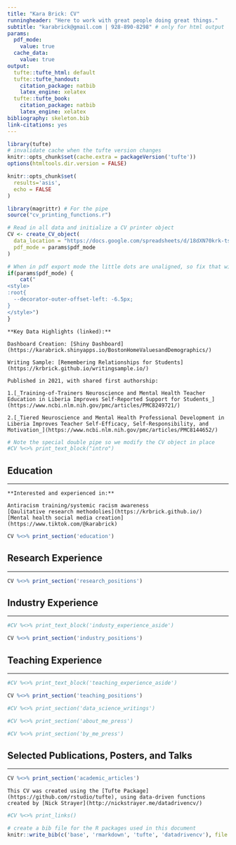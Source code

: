 ```yaml
---
title: "Kara Brick: CV"
runningheader: "Here to work with great people doing great things."
subtitle: "karabrick@gmail.com | 928-890-8298" # only for html output
params:
  pdf_mode:
    value: true
  cache_data:
    value: true
output:
  tufte::tufte_html: default
  tufte::tufte_handout:
    citation_package: natbib
    latex_engine: xelatex
  tufte::tufte_book:
    citation_package: natbib
    latex_engine: xelatex
bibliography: skeleton.bib
link-citations: yes
---
```


```r
library(tufte)
# invalidate cache when the tufte version changes
knitr::opts_chunk$set(cache.extra = packageVersion('tufte'))
options(htmltools.dir.version = FALSE)
```

```r
knitr::opts_chunk$set(
  results='asis', 
  echo = FALSE
)

library(magrittr) # For the pipe
source("cv_printing_functions.r")

# Read in all data and initialize a CV printer object
CV <- create_CV_object(
  data_location = "https://docs.google.com/spreadsheets/d/18dXN70krk-tsSFAqnhOFa-Q-03kYBT_8Nie8vJzFsig/edit#gid=917338460",  
  pdf_mode = params$pdf_mode
)

```


```r
# When in pdf export mode the little dots are unaligned, so fix that with some conditional CSS.
if(params$pdf_mode) {
    cat("
<style>
:root{
  --decorator-outer-offset-left: -6.5px;
}
</style>")
}
```


```marginfigure
**Key Data Highlights (linked):**
```

```marginfigure
Dashboard Creation: [Shiny Dashboard](https://karabrick.shinyapps.io/BostonHomeValuesandDemographics/)
```

```marginfigure
Writing Sample: [Remembering Relationships for Students](https://krbrick.github.io/writingsample.io/)
```

```marginfigure
Published in 2021, with shared first authorship:  
```

```marginfigure
1.[_Training-of-Trainers Neuroscience and Mental Health Teacher Education in Liberia Improves Self-Reported Support for Students_](https://www.ncbi.nlm.nih.gov/pmc/articles/PMC8249721/)    
```

```marginfigure
2.[_Tiered Neuroscience and Mental Health Professional Development in Liberia Improves Teacher Self-Efficacy, Self-Responsibility, and Motivation_](https://www.ncbi.nlm.nih.gov/pmc/articles/PMC8144652/)
```


```r
# Note the special double pipe so we modify the CV object in place
#CV %<>% print_text_block("intro") 
```


Education {data-icon=graduation-cap data-concise=true}
--------------------------------------------------------------------------------
--------------------------------------------------------------------------------

```marginfigure
**Interested and experienced in:**   
```

```marginfigure
Antiracism training/systemic racism awareness 
[Qaulitative research methodolies](https://krbrick.github.io/)  
[Mental health social media creation](https://www.tiktok.com/@karabrick)
```

```r
CV %<>% print_section('education')
```



Research Experience {data-icon=laptop}
--------------------------------------------------------------------------------
--------------------------------------------------------------------------------

```r
CV %<>% print_section('research_positions')
```



Industry Experience {data-icon=suitcase}
--------------------------------------------------------------------------------
--------------------------------------------------------------------------------

```r
#CV %<>% print_text_block('industy_experience_aside')
```

```r
CV %<>% print_section('industry_positions')
```


Teaching Experience {data-icon=chalkboard-teacher}
--------------------------------------------------------------------------------
--------------------------------------------------------------------------------


```r
#CV %<>% print_text_block('teaching_experience_aside')
```

```r
CV %<>% print_section('teaching_positions')
```



```r
#CV %<>% print_section('data_science_writings')
```


```r
#CV %<>% print_section('about_me_press')
```


```r
#CV %<>% print_section('by_me_press')
```


Selected Publications, Posters, and Talks {data-icon=book}
--------------------------------------------------------------------------------
--------------------------------------------------------------------------------


```r
CV %<>% print_section('academic_articles')
```

```marginfigure
This CV was created using the [Tufte Package](https://github.com/rstudio/tufte), using data-driven functions created by [Nick Strayer](http://nickstrayer.me/datadrivencv/)
```

```r
#CV %<>% print_links()
```

```r
# create a bib file for the R packages used in this document
knitr::write_bib(c('base', 'rmarkdown', 'tufte', 'datadrivencv'), file = 'skeleton.bib')
```